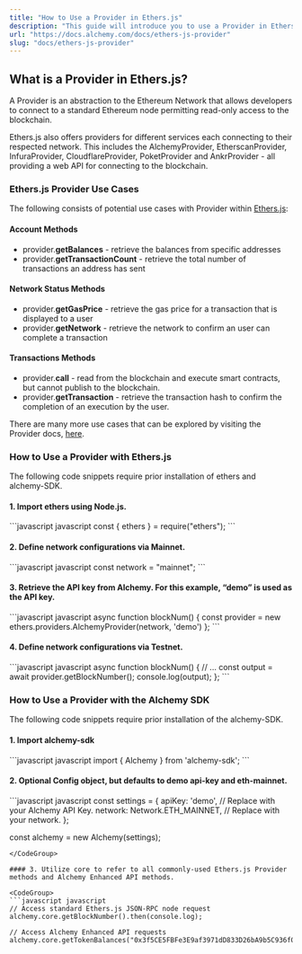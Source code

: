 ```yaml
---
title: "How to Use a Provider in Ethers.js"
description: "This guide will introduce you to use a Provider in Ethers.js and level up your Web3 stack!"
url: "https://docs.alchemy.com/docs/ethers-js-provider"
slug: "docs/ethers-js-provider"
---
```


## What is a Provider in Ethers.js?

A Provider is an abstraction to the Ethereum Network that allows developers to connect to a standard Ethereum node permitting read-only access to the blockchain.

Ethers.js also offers providers for different services each connecting to their respected network. This includes the AlchemyProvider, EtherscanProvider, InfuraProvider, CloudflareProvider, PoketProvider and AnkrProvider - all providing a web API for connecting to the blockchain.

### Ethers.js Provider Use Cases

The following consists of potential use cases with Provider within [Ethers.js](/docs/what-is-ethers-js):

#### Account Methods

* provider.**getBalances** - retrieve the balances from specific addresses
* provider.**getTransactionCount** - retrieve the total number of transactions an address has sent

#### Network Status Methods

* provider.**getGasPrice** - retrieve the gas price for a transaction that is displayed to a user
* provider.**getNetwork** - retrieve the network to confirm an user can complete a transaction

#### Transactions Methods

* provider.**call** - read from the blockchain and execute smart contracts, but cannot publish to the blockchain.
* provider.**getTransaction** - retrieve the transaction hash to confirm the completion of an execution by the user.

There are many more use cases that can be explored by visiting the Provider docs, [here](https://docs.ethers.io/v5/single-page/#/v5/api/providers/provider/).

### How to Use a Provider with Ethers.js

The following code snippets require prior installation of ethers and alchemy-SDK.

#### 1. Import ethers using Node.js.

<CodeGroup>
  ```javascript javascript
  const { ethers } = require("ethers");
  ```
</CodeGroup>

#### 2. Define network configurations via Mainnet.

<CodeGroup>
  ```javascript javascript
  const network = "mainnet";
  ```
</CodeGroup>

#### 3. Retrieve the API key from Alchemy. For this example, “demo” is used as the API key.

<CodeGroup>
  ```javascript javascript
  async function blockNum() {
      const provider = new ethers.providers.AlchemyProvider(network, 'demo')
  };
  ```
</CodeGroup>

#### 4. Define network configurations via Testnet.

<CodeGroup>
  ```javascript javascript
  async function blockNum() {
  // ...
      const output = await provider.getBlockNumber();
      console.log(output);
  };
  ```
</CodeGroup>

### How to Use a Provider with the Alchemy SDK

The following code snippets require prior installation of the alchemy-SDK.

#### 1. Import alchemy-sdk

<CodeGroup>
  ```javascript javascript
  import { Alchemy } from 'alchemy-sdk';
  ```
</CodeGroup>

#### 2. Optional Config object, but defaults to demo api-key and eth-mainnet.

<CodeGroup>
  ```javascript javascript
  const settings = {
      apiKey: 'demo', // Replace with your Alchemy API Key.
      network: Network.ETH_MAINNET, // Replace with your network.
  };

  const alchemy = new Alchemy(settings);
  ```
</CodeGroup>

#### 3. Utilize core to refer to all commonly-used Ethers.js Provider methods and Alchemy Enhanced API methods.

<CodeGroup>
  ```javascript javascript
  // Access standard Ethers.js JSON-RPC node request
  alchemy.core.getBlockNumber().then(console.log);

  // Access Alchemy Enhanced API requests
  alchemy.core.getTokenBalances("0x3f5CE5FBFe3E9af3971dD833D26bA9b5C936f0bE").then(console.log);
  ```
</CodeGroup>
